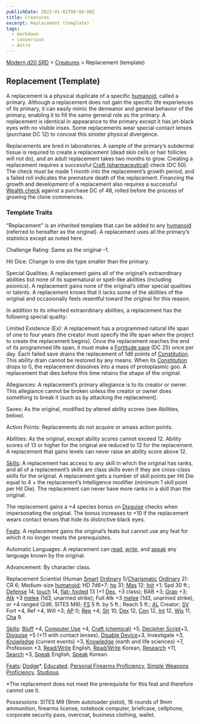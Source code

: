 ```yaml
---
publishDate: 2023-01-02T00:00:00Z
title: Creatures
excerpt: Replacement (template)
tags:
  - markdown
  - conversion
  - Astro
---
```


[Modern d20 SRD](/#modernD20) > [Creatures](modern-d20-srd-creatures-index) > Replacement (template)

## Replacement (Template)

A replacement is a physical duplicate of a specific [humanoid](modern-d20-srd-creature-types-humanoid), called a primary. Although a replacement does not
gain the specific life experiences of its primary, it can easily mimic the
demeanor and general behavior of the primary, enabling it to fill the same
general role as the primary. A replacement is identical in appearance to the
primary except it has jet-black eyes with no visible irises. Some replacements
wear special contact lenses (purchase DC 12) to conceal this sinister physical
divergence.

Replacements are bred in laboratories. A sample of the primary’s subdermal
tissue is required to create a replacement (dead skin cells or hair follicles
will not do), and an adult replacement takes two months to grow. Creating a
replacement requires a successful [Craft (pharmaceutical)](modern-d20-srd-skills-craft) check (DC 50). The check must be made 1 month into the
replacement’s growth period, and a failed roll indicates the premature death
of the replacement. Financing the growth and development of a replacement also
requires a successful [Wealth check](modern-d20-srd-wealth-wealth-check)
against a purchase DC of 48, rolled before the process of growing the clone
commences.

### Template Traits

“Replacement” is an inherited template that can be added to any
[humanoid](modern-d20-srd-creature-types-humanoid) (referred to hereafter as
the original). A replacement uses all the primary’s statistics except as noted
here.

Challenge Rating: Same as the original –1.

Hit Dice: Change to one die type smaller than the primary.

Special Qualities: A replacement gains all of the original’s extraordinary
abilities but none of its supernatural or spell-like abilities (including
psionics). A replacement gains none of the original’s other special qualities
or talents. A replacement knows that it lacks some of the abilities of the
original and occasionally feels resentful toward the original for this reason.

In addition to its inherited extraordinary abilities, a replacement has the
following special quality:

Limited Existence (Ex): A replacement has a programmed natural life span of
one to four years (the creator must specify the life span when the project to
create the replacement begins). Once the replacement reaches the end of its
programmed life span, it must make a [Fortitude save](modern-d20-srd-basics-saving-throws) (DC 25) once per day. Each failed save drains the replacement
of 1d6 points of [Constitution](modern-d20-srd-basics-ability-scores). This
ability drain cannot be restored by any means. When its
[Constitution](modern-d20-srd-basics-ability-scores) drops to 0, the
replacement dissolves into a mass of protoplasmic goo. A replacement that dies
before this time retains the shape of the original.

Allegiances: A replacement’s primary allegiance is to its creator or owner.
This allegiance cannot be broken unless the creator or owner does something to
break it (such as by attacking the replacement).

Saves: As the original, modified by altered ability scores (see Abilities,
below).

Action Points: Replacements do not acquire or amass action points.

Abilities: As the original, except ability scores cannot exceed 12. Ability
scores of 13 or higher for the original are reduced to 12 for the replacement.
A replacement that gains levels can never raise an ability score above 12.

[Skills](modern-d20-srd-skills-index): A replacement has access to any skill
in which the original has ranks, and all of a replacement’s skills are class
skills even if they are cross-class skills for the original. A replacement
gets a number of skill points per Hit Die equal to 4 + the replacement’s
Intelligence modifier (minimum 1 skill point per Hit Die). The replacement can
never have more ranks in a skill than the original.

The replacement gains a +4 species bonus on [Disguise](modern-d20-srd-skills-disguise) checks when impersonating the original. The bonus increases to +10
if the replacement wears contact lenses that hide its distinctive black eyes.

[Feats](modern-d20-srd-feats-index): A replacement gains the original’s feats
but cannot use any feat for which it no longer meets the prerequisites.

Automatic Languages: A replacement can [read](modern-d20-srd-skills-read-write-language), [write](modern-d20-srd-skills-read-write-language), and
[speak](modern-d20-srd-skills-speak-language) any language known by the
original.

Advancement: By character class.

Replacement Scientist (Human [Smart](modern-d20-srd-classes-basic-smart-hero)
[Ordinary](modern-d20-srd-ordinaries-index) 5/[Charismatic](modern-d20-srd-classes-basic-charismatic-hero) [Ordinary](modern-d20-srd-ordinaries-index)
2): CR 6; Medium-size [humanoid](modern-d20-srd-creature-types-humanoid); HD
7d6+7; [hp](modern-d20-srd-combat-hit-points) 31; [Mas](modern-d20-srd-creatures-creature-overview) 12; [Init](modern-d20-srd-combat-initiative) +1;
Spd 30 ft.; [Defense](modern-d20-srd-combat-defense) 14,
[touch](modern-d20-srd-combat-attack-actions) 14, [flat- footed](modern-d20-srd-combat-surprise) 13 (+1 [Dex](modern-d20-srd-basics-ability-scores), +3 class); BAB +3; [Grap](modern-d20-srd-combat-grapple) +3;
[Atk](modern-d20-srd-combat-attack-roll) +3 [melee](modern-d20-srd-combat-attack-roll) (1d3, unarmed strike); Full Atk +3 [melee](modern-d20-srd-combat-attack-roll) (1d3, unarmed strike), or +4 ranged (2d6, SITES M9);
[FS](modern-d20-srd-creatures-creature-overview) 5 ft. by 5 ft.; Reach 5 ft.;
[AL](modern-d20-srd-basics-allegiances) Creator; [SV](modern-d20-srd-basics-saving-throws) Fort +4, Ref +4, Will +3; [AP](modern-d20-srd-creatures-creature-overview) 0; [Rep](modern-d20-srd-creatures-creature-overview) +4;
[Str](modern-d20-srd-basics-ability-scores) 10, [Dex](modern-d20-srd-basics-ability-scores) 12, [Con](modern-d20-srd-basics-ability-scores) 12,
[Int](modern-d20-srd-basics-ability-scores) 12, [Wis](modern-d20-srd-basics-ability-scores) 11, [Cha](modern-d20-srd-basics-ability-scores) 9.

[Skills](modern-d20-srd-skills-index): [Bluff](modern-d20-srd-skills-bluff)
+4, [Computer Use](modern-d20-srd-skills-computer-use) +4, [Craft (chemical)](modern-d20-srd-skills-craft-chemical) +5, [Decipher Script](modern-d20-srd-skills-decipher-script)+3, [Disguise](modern-d20-srd-skills-disguise) +5 (+11 with contact lenses), [Disable Device](modern-d20-srd-skills-disable-device)+3, Investigate +3,
[Knowledge](modern-d20-srd-skills-knowledge) (current events) +3,
[Knowledge](modern-d20-srd-skills-knowledge) (earth and life sciences) +7,
Profession +3, [Read/Write](modern-d20-srd-skills-read-write-language)
English, [Read/Write](modern-d20-srd-skills-read-write-language) Korean,
[Research](modern-d20-srd-skills-research) +11, [Search](modern-d20-srd-skills-search) +3, [Speak](modern-d20-srd-skills-speak-language) English,
[Speak](modern-d20-srd-skills-speak-language) Korean.

[Feats](modern-d20-srd-feats-index): [Dodge](modern-d20-srd-feats-dodge)*,
[Educated](modern-d20-srd-feats-educated), [Personal Firearms Proficiency](modern-d20-srd-feats-personal-firearms-proficiency), [Simple Weapons Proficiency](modern-d20-srd-feats-simple-weapons-proficiency),
[Studious](modern-d20-srd-feats-studious).

*The replacement does not meet the prerequisite for this feat and therefore cannot use it.

Possessions: SITES M9 (9mm autoloader pistol), 16 rounds of 9mm ammunition,
firearms license, notebook computer, briefcase, cellphone, corporate security
pass, overcoat, business clothing, wallet.

